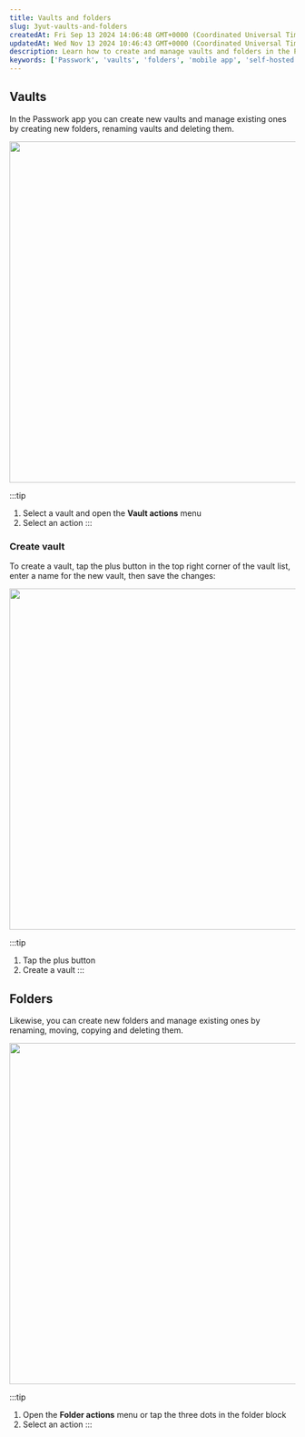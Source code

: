 ```yaml
---
title: Vaults and folders
slug: 3yut-vaults-and-folders
createdAt: Fri Sep 13 2024 14:06:48 GMT+0000 (Coordinated Universal Time)
updatedAt: Wed Nov 13 2024 10:46:43 GMT+0000 (Coordinated Universal Time)
description: Learn how to create and manage vaults and folders in the Passwork app.
keywords: ['Passwork', 'vaults', 'folders', 'mobile app', 'self-hosted']
---
```


## Vaults

In the Passwork app you can create new vaults and manage existing ones by creating new folders, renaming vaults and deleting them.

<div style={{ textAlign: 'center' }}>
  <img
    src="/img/assets/QKZtfOnnubSbfN3D1EPqb-PeAkSR08S8I_N_fvmlJC5-20240916-151012.png"
    width="600"
    style={{ display: 'block', margin: '0 auto' }}
  />
</div>

:::tip
1. Select a vault and open the **Vault actions** menu
2. Select an action
:::

### Create vault

To create a vault, tap the plus button in the top right corner of the vault list, enter a name for the new vault, then save the changes:

<div style={{ textAlign: 'center' }}>
  <img
    src="/img/assets/QKZtfOnnubSbfN3D1EPqb-r5LULEqIOmuCw5xL5VtoK-20240916-152136.png"
    width="600"
    style={{ display: 'block', margin: '0 auto' }}
  />
</div>

:::tip
1. Tap the plus button
2. Create a vault
:::

## Folders

Likewise, you can create new folders and manage existing ones by renaming, moving, copying and deleting them.

<div style={{ textAlign: 'center' }}>
  <img
    src="/img/assets/QKZtfOnnubSbfN3D1EPqb-Qg9yGkEtzQ6j-AZ8ivQn9-20240917-095630.png"
    width="600"
    style={{ display: 'block', margin: '0 auto' }}
  />
</div>

:::tip
1. Open the **Folder actions** menu or tap the three dots in the folder block
2. Select an action
:::